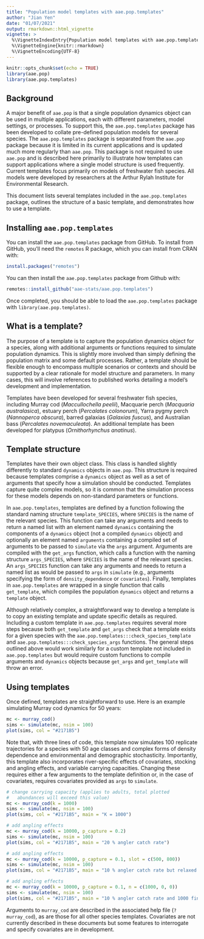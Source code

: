 ```yaml
---
title: "Population model templates with aae.pop.templates"
author: "Jian Yen"
date: "01/07/2021"
output: rmarkdown::html_vignette
vignette: >
  %\VignetteIndexEntry{Population model templates with aae.pop.templates}
  %\VignetteEngine{knitr::rmarkdown}
  %\VignetteEncoding{UTF-8}
---
```


```r
knitr::opts_chunk$set(echo = TRUE)
library(aae.pop)
library(aae.pop.templates)
```

## Background

A major benefit of `aae.pop` is that a single population dynamics object can be used in multiple applications, each with different parameters, model settings, or processes. To support this, the `aae.pop.templates` package has been developed to collate pre-defined population models for several species. The `aae.pop.templates` package is separated from the `aae.pop` package because it is limited in its current applications and is updated much more regularly than `aae.pop`. This package is not required to use `aae.pop` and is described here primarily to illustrate how templates can support applications where a single model structure is used frequently. Current templates focus primarily on models of freshwater fish species. All models were developed by researchers at the Arthur Rylah Institute for Environmental Research. 

This document lists several templates included in the `aae.pop.templates` package, outlines the structure of a basic template, and demonstrates how to use a template.

## Installing `aae.pop.templates`

You can install the `aae.pop.templates` package from GitHub. To install from GitHub, you'll need the `remotes` R package, which you can install from CRAN with:

```r
install.packages("remotes")
```

You can then install the `aae.pop.templates` package from Github with:

```r
remotes::install_github("aae-stats/aae.pop.templates")
```

Once completed, you should be able to load the 
`aae.pop.templates` package with `library(aae.pop.templates)`.

## What is a template?

The purpose of a template is to capture the population dynamics object for a species, along with additional arguments or functions required to simulate population dynamics. This is slightly more involved than simply defining the population matrix and some default processes. Rather, a template should be flexible enough to encompass multiple scenarios or contexts and should be supported by a clear rationale for model structure and parameters. In many cases, this will involve references to published works detailing a model's development and implementation.

Templates have been developed for several freshwater fish species, including Murray cod (*Maccullochella peelii*), Macquarie perch (*Macquaria australasica*), estuary perch (*Percalates colonorum*), Yarra pygmy perch (*Nannoperca obscura*), barred galaxias (*Galaxias fuscus*), and Australian bass (*Percalates novemaculeata*). An additional template has been developed for platypus (*Ornithorhynchus anatinus*).

## Template structure

Templates have their own object class. This class is handled slightly differently to standard `dynamics` objects in `aae.pop`. This structure is required because templates comprise a `dynamics` object as well as a set of arguments that specify how a simulation should be conducted. Templates capture quite complex models, so it is common that the simulation process for these models depends on non-standard parameters or functions.

In `aae.pop.templates`, templates are defined by a function following the standard naming structure `template_SPECIES`, where `SPECIES` is the name of the relevant species. This function can take any arguments and needs to return a named list with an element named `dynamics` containing the components of a `dynamics` object (not a compiled `dynamics` object) and optionally an element named `arguments` containing a compiled set of arguments to be passed to `simulate` via the `args` argument. Arguments are compiled with the `get_args` function, which calls a function with the naming structure `args_SPECIES`, where `SPECIES` is the name of the relevant species. An `args_SPECIES` function can take any arguments and needs to return a named list as would be passed to `args` in `simulate` (e.g., arguments specifying the form of `density_dependence` or `covariates`). Finally, templates in `aae.pop.templates` are wrapped in a single function that calls `get_template`, which compiles the population `dynamics` object and returns a `template` object.

Although relatively complex, a straightforward way to develop a template is to copy an existing template and update specific details as required. Including a custom template in `aae.pop.templates` requires several more steps because both `get_template` and `get_args` check that a template exists for a given species with the `aae.pop.templates:::check_species_template` and `aae.pop.templates:::check_species_args` functions. The general steps outlined above would work similarly for a custom template not included in `aae.pop.templates` but would require custom functions to compile arguments and `dynamics` objects because `get_args` and `get_template` will throw an error.

## Using templates

Once defined, templates are straightforward to use. Here is an example simulating Murray cod dynamics for 50 years:

```r
mc <- murray_cod()
sims <- simulate(mc, nsim = 100)
plot(sims, col = "#2171B5")
```

Note that, with three lines of code, this template now simulates 100 replicate trajectories for a species with 50 age classes and complex forms of density dependence and environmental and demographic stochasticity. Importantly, this template also incorporates river-specific effects of covariates, stocking and angling effects, and variable carrying capacities. Changing these requires either a few arguments to the template definition or, in the case of covariates, requires covariates provided as `args` to `simulate`.

```r
# change carrying capacity (applies to adults, total plotted
#   abundances will exceed this value)
mc <- murray_cod(k = 1000)
sims <- simulate(mc, nsim = 100)
plot(sims, col = "#2171B5", main = "K = 1000")

# add angling effects
mc <- murray_cod(k = 10000, p_capture = 0.2)
sims <- simulate(mc, nsim = 100)
plot(sims, col = "#2171B5", main = "20 % angler catch rate")

# add angling effects
mc <- murray_cod(k = 10000, p_capture = 0.1, slot = c(500, 800))
sims <- simulate(mc, nsim = 100)
plot(sims, col = "#2171B5", main = "10 % angler catch rate but relaxed restrictions")

# add angling effects
mc <- murray_cod(k = 10000, p_capture = 0.1, n = c(1000, 0, 0))
sims <- simulate(mc, nsim = 100)
plot(sims, col = "#2171B5", main = "10 % angler catch rate and 1000 fingerlings stocked annually")
```

Arguments to `murray_cod` are described in the associated help file (`?murray_cod`), as are those for all other species templates. Covariates are not currently described in these documents but some features to interrogate and specify covariates are in development.
